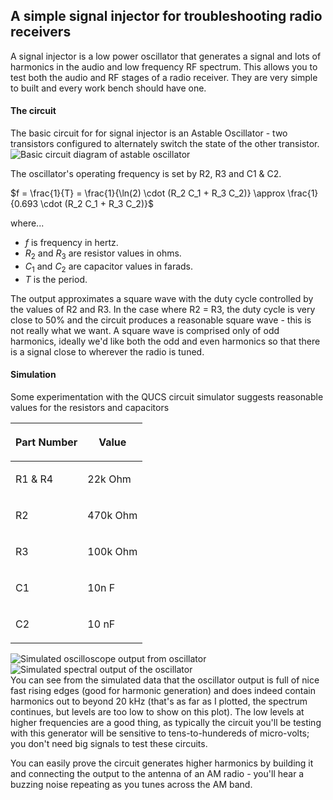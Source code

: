 == A simple signal injector for troubleshooting radio receivers ==

A signal injector is a low power oscillator that generates a signal and lots of harmonics in the audio and low frequency RF spectrum. This allows you to test both the audio and RF stages of a radio receiver. They are very simple to built and every work bench should have one.

==== The circuit ====

The basic circuit for for signal injector is an Astable Oscillator -  two transistors configured to alternately switch the state of the other transistor.
[[File:Astable.png|frame|Basic circuit diagram of astable oscillator]]

The oscillator's operating frequency is set by R2, R3 and C1 & C2. 

<math>f = \frac{1}{T}

= \frac{1}{\ln(2) \cdot (R_2 C_1 + R_3 C_2)}

\approx \frac{1}{0.693 \cdot (R_2 C_1 + R_3 C_2)}</math>

where...
* ''f'' is frequency in hertz.
* ''R''<sub>2</sub> and ''R''<sub>3</sub> are resistor values in ohms.
* ''C''<sub>1</sub> and ''C''<sub>2</sub> are capacitor values in farads.
* ''T'' is the period.

The output approximates a square wave with the duty cycle controlled by the values of R2 and R3. In the case where R2 = R3, the duty cycle is very close to 50% and the circuit produces a reasonable square wave - this is not really what we want. A square wave is comprised only of odd harmonics, ideally we'd like both the odd and even harmonics so that there is a signal close to wherever the radio is tuned.
==== Simulation ====
Some experimentation with the QUCS circuit simulator suggests reasonable values for the resistors and capacitors
{| class="wikitable"
|-
! Part Number !! Value
|-
| R1 & R4 || 22k Ohm
|-
| R2 || 470k Ohm
|-
| R3 || 100k Ohm
|-
| C1 || 10n F
|-
| C2 || 10 nF
|}
[[File:Timedomain.png|frame|Simulated oscilloscope output from oscillator]]
[[File:Frequency_Domain.png|frame|Simulated spectral output of the oscillator]]
<br clear=all>
You can see from the simulated data that the oscillator output is full of nice fast rising edges (good for harmonic generation) and does indeed contain harmonics out to beyond 20 kHz (that's as far as I plotted, the spectrum continues, but levels are too low to show on this plot). The low levels at higher frequencies are a good thing, as typically the circuit you'll be testing with this generator will be sensitive to tens-to-hundereds of micro-volts; you don't need big signals to test these circuits.

You can easily prove the circuit generates higher harmonics by building it and connecting the output to the antenna of an AM radio - you'll hear a buzzing noise repeating as you tunes across the AM band.